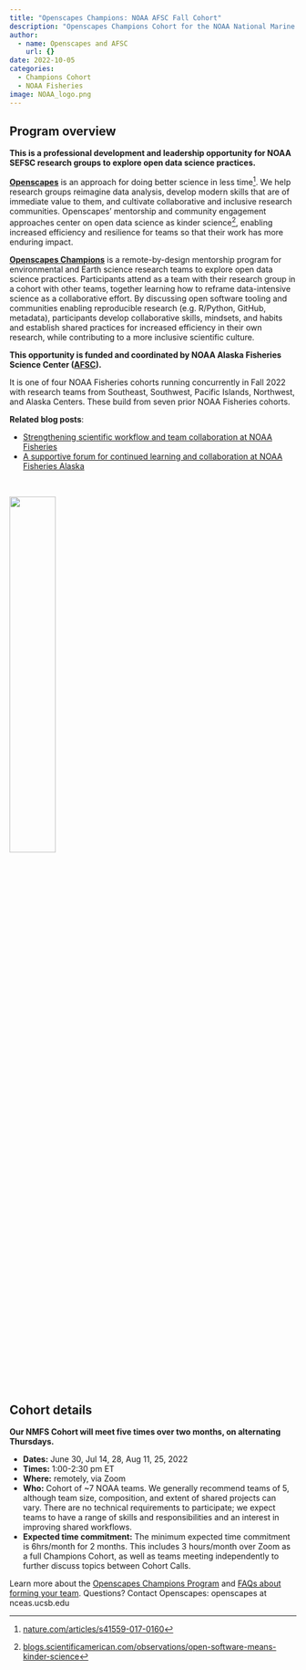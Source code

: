 ```yaml
---
title: "Openscapes Champions: NOAA AFSC Fall Cohort"
description: "Openscapes Champions Cohort for the NOAA National Marine Fisheries Service (NMFS) Alaska Fisheries Science Center (AFSC)"
author:
  - name: Openscapes and AFSC
    url: {}
date: 2022-10-05
categories:
  - Champions Cohort
  - NOAA Fisheries
image: NOAA_logo.png
---
```


## Program overview

**This is a professional development and leadership opportunity for NOAA SEFSC research groups to explore open data science practices.**

[**Openscapes**](https://openscapes.org) is an approach for doing better science in less time[^1]. We help research groups reimagine data analysis, develop modern skills that are of immediate value to them, and cultivate collaborative and inclusive research communities. Openscapes' mentorship and community engagement approaches center on open data science as kinder science[^2], enabling increased efficiency and resilience for teams so that their work has more enduring impact.

[^1]: [nature.com/articles/s41559-017-0160](https://nature.com/articles/s41559-017-0160)

[^2]: [blogs.scientificamerican.com/observations/open-software-means-kinder-science](https://blogs.scientificamerican.com/observations/open-software-means-kinder-science)

[**Openscapes Champions**](https://www.openscapes.org/champions/) is a remote-by-design mentorship program for environmental and Earth science research teams to explore open data science practices. Participants attend as a team with their research group in a cohort with other teams, together learning how to reframe data-intensive science as a collaborative effort. By discussing open software tooling and communities enabling reproducible research (e.g. R/Python, GitHub, metadata), participants develop collaborative skills, mindsets, and habits and establish shared practices for increased efficiency in their own research, while contributing to a more inclusive scientific culture.

<!--# changes to "funded and coord by"? -->

**This opportunity is funded and coordinated by NOAA Alaska Fisheries Science Center ([AFSC](https://www.fisheries.noaa.gov/about/alaska-fisheries-science-center)).**

It is one of four NOAA Fisheries cohorts running concurrently in Fall 2022 with research teams from Southeast, Southwest, Pacific Islands, Northwest, and Alaska Centers. These build from seven prior NOAA Fisheries cohorts.

**Related blog posts**:

-   [Strengthening scientific workflow and team collaboration at NOAA Fisheries](https://www.openscapes.org/blog/2021/11/12/noaa-nmfs-champions/)
-   [A supportive forum for continued learning and collaboration at NOAA Fisheries Alaska](https://www.openscapes.org/blog/2022/04/07/afsc-supportive-forum/)

<br>

![](NOAA_logo.png){width="40%" fig-align="center" fig-alt="logo of NOAA Fisheries on left with NOAA Fisheries 150th Anniversary 1871-2021 on right"}

<!--# omit this since nominations are closed, or include with edits? -->

## Cohort details

**Our NMFS Cohort will meet five times over two months, on alternating Thursdays.**

-   **Dates:** June 30, Jul 14, 28, Aug 11, 25, 2022
-   **Times:** 1:00-2:30 pm ET
-   **Where:** remotely, via Zoom
-   **Who:** Cohort of \~7 NOAA teams. We generally recommend teams of 5, although team size, composition, and extent of shared projects can vary. There are no technical requirements to participate; we expect teams to have a range of skills and responsibilities and an interest in improving shared workflows.
-   **Expected time commitment:** The minimum expected time commitment is 6hrs/month for 2 months. This includes 3 hours/month over Zoom as a full Champions Cohort, as well as teams meeting independently to further discuss topics between Cohort Calls.

Learn more about the [Openscapes Champions Program](https://openscapes.org/champions) and [FAQs about forming your team](https://openscapes.org/faq). Questions? Contact Openscapes: openscapes at nceas.ucsb.edu
